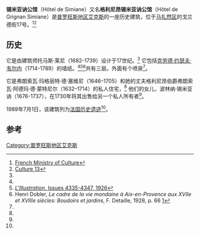 {{Infobox building
| name = 锡米亚讷公馆
| native_name=Hôtel de Simiane
| image = Hotel-de-simiane-17-rue-goyrand-aix-en-provence.jpg
| address             = 戈兰德街17号
| location_town       = [[普罗旺斯地区艾克斯|普罗旺斯地区艾克斯]]
| location_country    = [[法国|法国]]
| architect = 托马斯·莱尼
}}
'''锡米亚讷公馆'''（Hôtel de Simiane）又名'''格利尼昂锡米亚讷公馆'''（Hôtel de Grignan Simiane）是[[普罗旺斯地区艾克斯|普罗旺斯地区艾克斯]]的一座历史建筑，位于[[马扎然区|马扎然区]]的戈兰德街17号。<ref name="french">[http://www.culture.gouv.fr/public/mistral/merimee_fr?ACTION=CHERCHER&FIELD_1=REF&VALUE_1=PA00081054 French Ministry of Culture]</ref><ref name="culture13">[http://www.culture-13.fr/annuaire/hotel-de-simiane-dit-hotel-de-grignan-simiane.html Culture 13]</ref>

==历史==
它是由建筑师托马斯·莱尼（1682-1739）设计于17世纪。<ref name="french"/> 它包括[[克劳德·约瑟夫·韦尔内|克劳德·约瑟夫·韦尔内]]（1714-1789）的墙纸。<ref name="french"/><ref>[https://books.google.com/books?id=2_xZAAAAYAAJ&q=%22h%C3%B4tel+de+Grignan-Simiane%22&dq=%22h%C3%B4tel+de+Grignan-Simiane%22&hl=en&sa=X&ei=pqXDUqWlJse3hAegqYHgBw&ved=0CEgQ6AEwAA ''L'Illustration'', Issues 4335-4347, 1926]</ref><ref>Henri Dobler, ''Le cadre de la vie mondaine à Aix-en-Provence aux XVIIe et XVIIIe siècles: Boudoirs et jardins'', F. Detaille, 1928, p. 66 [https://books.google.com/books?id=sGZJAQAAIAAJ&q=%22h%C3%B4tel+de+Simiane%22+aix&dq=%22h%C3%B4tel+de+Simiane%22+aix&hl=en&sa=X&ei=_KXDUpfoHoTKhAf3xoHQBA&ved=0CHgQ6AEwBw]</ref>共有三层。外面有个喷泉<ref name="french"/>。

它是弗朗索瓦·玛格丽特·德·塞维尼（1646–1705）和她的丈夫格利尼昂伯爵弗朗索瓦·阿德玛·德·蒙特尼尔（1632–1714）的私人住宅，<ref name="french"/> 他们的女儿，波林纳·锡米亚讷（1676-1737），在1730年将其出售给另一个私人所有者<ref name="culture13"/>。

1989年7月1日，该建筑列为[[法国历史遗迹|法国历史遗迹]]<ref name="french"/>。

==参考==
{{Reflist}}
{{coord|43.5255|N|5.4478|E|source:wikidata|display=title}}
[[Category:普罗旺斯地区艾克斯|Category:普罗旺斯地区艾克斯]]